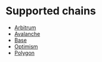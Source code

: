 # Supported chains

- [Arbitrum](https://arbitrum.io/)
- [Avalanche](https://www.avax.network/)
- [Base](https://www.base.org/)
- [Optimism](https://optimism.io/)
- [Polygon](https://polygon.technology/)


